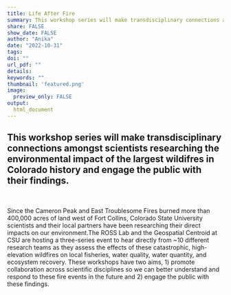 ```yaml
---
title: Life After Fire
summary: This workshop series will make transdisciplinary connections amongst scientists researching the environmental impact of the largest wildifres in Colorado history and engage the public with their findings. 
share: FALSE
show_date: FALSE
author: "Anika"
date: "2022-10-31"
tags:
doi: ""
url_pdf: ""
details: 
keywords: ""
thumbnail: 'featured.png'
image:
  preview_only: FALSE
output: 
  html_document
---
```


## This workshop series will make transdisciplinary connections amongst scientists researching the environmental impact of the largest wildifres in Colorado history and engage the public with their findings. 

<br>

Since the Cameron Peak and East Troublesome Fires burned more than 400,000 acres of land west of Fort Collins, Colorado State University scientists and their local partners have been researching their direct impacts on our environment.The ROSS Lab and the Geospatial Centroid at CSU are hosting a three-series event to hear directly from ~10 different research teams as they assess the effects of these catastrophic, high-elevation wildfires on local fisheries, water quality, water quantity, and ecosystem recovery. These workshops have two aims, 1) promote collaboration across scientific disciplines so we can better understand and respond to these fire events in the future and 2) engage the public with these findings. 